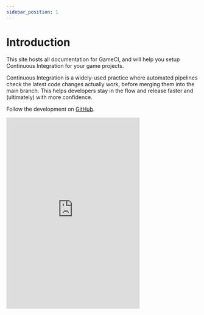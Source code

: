 ```yaml
---
sidebar_position: 1
---
```


# Introduction

This site hosts all documentation for GameCI, and will help you setup Continuous Integration for your game projects.

Continuous Integration is a widely-used practice where automated pipelines check the
latest code changes actually work, before merging them into the main branch. This helps developers stay in the flow and release faster and (ultimately) with more confidence.

Follow the development on [GitHub](https://github.com/game-ci/documentation).

<iframe
  title="GameCI discord widget"
  src="https://discord.com/widget?id=710946343828455455&theme=dark"
  width="350"
  height="500"
  frameBorder="0"
  sandbox="allow-popups allow-popups-to-escape-sandbox allow-same-origin allow-scripts"
/>

Join the discussion on [Discord](https://game.ci/discord).
